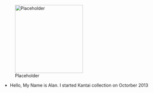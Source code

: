 [[File:Placeholder|thumb|220px]]

* Hello, My Name is Alan. I started Kantai collection on Octorber 2013